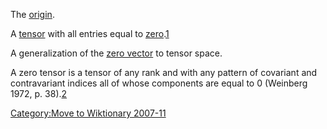 [[Category:Move to Wiktionary 2007-11]]
The [[origin]].

A [[tensor]] with all entries equal to [[zero]].[http://en.wikipedia.org/wiki/Zero_matrix]

A generalization of the [[zero vector]] to tensor space.

A zero tensor is a tensor of any rank and with any pattern of covariant and contravariant indices all of whose components are equal to 0 (Weinberg 1972, p. 38).[http://mathworld.wolfram.com/ZeroTensor.html]